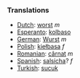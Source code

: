 ===Translations===

*[[Dutch]]: [[worst]] ''m''
*[[Esperanto]]: [[kolbaso]]
*[[German]]: [[Wurst]] ''m''
*[[Polish]]: [[kiełbasa]] ''f''
*[[Romanian]]: [[cârnat]] ''m''
*[[Spanish]]: [[salsicha]]? ''f''
*[[Turkish]]: [[sucuk]]